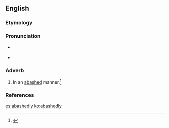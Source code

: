 ==English==

===Etymology===
{{suffix|abashed|ly}}

===Pronunciation===
* {{a|RP}} {{IPA|/əˈbæʃ.ɪd.li/}}
* {{a|GenAm}} {{IPA|/əˈbæʃ.ɪd.li/}}

===Adverb===
{{en-adv}}

# In an [[abashed]] manner.{{defdate|Early 19<sup>th</sup> century.}}<ref>{{reference-book | last =| first = | authorlink =  | coauthors =  | editor =Brown, Lesley  | others =  | title = The Shorter Oxford English Dictionary | origdate =  | origyear = 1933| origmonth =  | url =  | format =  | accessdate =  | accessyear =  | accessmonth =  | edition = 5th | date =  | year =2003| month =  | publisher =Oxford University Press  | location =Oxford, UK | language =  | id =  | doi = | isbn =978-0-19-860575-7 | lccn = | ol = | pages =2| chapter =  | chapterurl =  | quote =}}</ref>

===References===
<references/>

[[es:abashedly]]
[[ko:abashedly]]
